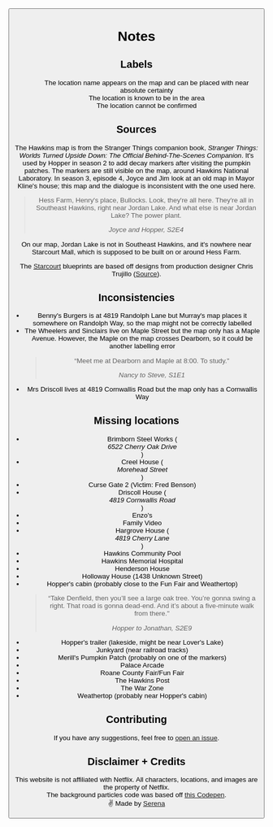 

<main className={styles.notes}>

<Button href="/" label="← Back to map" size="sm" />

<h1 className="screenReaderText">Notes</h1>

## Labels

<dl>
    <dt><LocationStatusChip status="confirmed" /></dt>
    <dd>The location name appears on the map and can be placed with near absolute certainty</dd>
    <dt><LocationStatusChip status="approx" /></dt>
    <dd>The location is known to be in the area</dd>
    <dt><LocationStatusChip status="maybe" /></dt>
    <dd>The location cannot be confirmed</dd>
</dl>

## Sources

The Hawkins map is from the Stranger Things companion book, _Stranger Things: Worlds Turned Upside Down: The Official Behind-The-Scenes Companion_. It's used by Hopper in season 2 to add decay markers after visiting the pumpkin patches. The markers are still visible on the map, around Hawkins National Laboratory.
In season 3, episode 4, Joyce and Jim look at an old map in Mayor Kline's house; this map and the dialogue is inconsistent with the one used here.

> Hess Farm, Henry's place, Bullocks. Look, they're all here. They're all in Southeast Hawkins, right near Jordan Lake. And what else is near Jordan Lake? The power plant.
>
> <cite>Joyce and Hopper, S2E4</cite>

On our map, Jordan Lake is not in Southeast Hawkins, and it's nowhere near Starcourt Mall, which is supposed to be built on or around Hess Farm.

The [Starcourt](/starcourt) blueprints are based off designs from production designer Chris Trujillo ([Source](https://deadline.com/2020/06/stranger-things-production-designer-chris-trujillo-netflix-the-art-of-craft-interview-1202950693/)).

## Inconsistencies

- Benny's Burgers is at 4819 Randolph Lane but Murray's map places it somewhere on Randolph Way, so the map might not be correctly labelled
- The Wheelers and Sinclairs live on Maple Street but the map only has a Maple Avenue. However, the Maple on the map crosses Dearborn, so it could be another labelling error
  > “Meet me at Dearborn and Maple at 8:00. To study."
  >
  > <cite>Nancy to Steve, S1E1</cite>
- Mrs Driscoll lives at 4819 Cornwallis Road but the map only has a Cornwallis Way

## Missing locations

- Brimborn Steel Works (<address>6522 Cherry Oak Drive</address>)
- Creel House (<address>Morehead Street</address>)
- Curse Gate 2 (Victim: Fred Benson)
- Driscoll House (<address>4819 Cornwallis Road</address>)
- Enzo's
- Family Video
- Hargrove House (<address>4819 Cherry Lane</address>)
- Hawkins Community Pool
- Hawkins Memorial Hospital
- Henderson House
- Holloway House (1438 Unknown Street)
- Hopper's cabin (probably close to the Fun Fair and Weathertop)
  > “Take Denfield, then you’ll see a large oak tree. You’re gonna swing a right. That road is gonna dead-end. And it’s about a five-minute walk from there."
  >
  > <cite>Hopper to Jonathan, S2E9</cite>
- Hopper's trailer (lakeside, might be near Lover's Lake)
- Junkyard (near railroad tracks)
- Merill's Pumpkin Patch (probably on one of the markers)
- Palace Arcade
- Roane County Fair/Fun Fair
- The Hawkins Post
- The War Zone
- Weathertop (probably near Hopper's cabin)

## Contributing

If you have any suggestions, feel free to [open an issue](https://github.com/serenastorm/hawkins-map/issues).

## Disclaimer + Credits

This website is not affiliated with Netflix. All characters, locations, and images are the property of Netflix.\
The background particles code was based off [this Codepen](https://codepen.io/soluml/pen/DvagNZ).\
&#9996; Made by <a href="https://www.antonettiserena.com" target="_blank" rel="noopener noreferrer">Serena</a>

</main>
